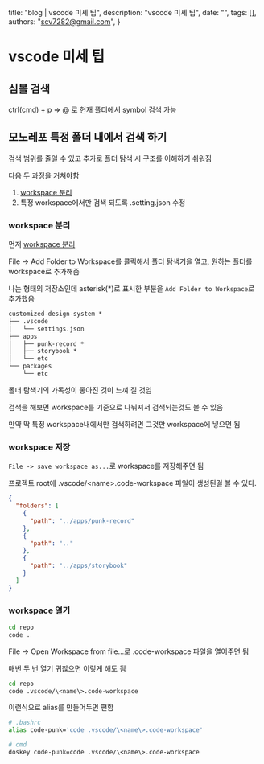   title: "blog | vscode 미세 팁",
  description: "vscode 미세 팁",
  date: "",
  tags: [],
  authors: "scv7282@gmail.com",
}

# vscode 미세 팁

## 심볼 검색

ctrl(cmd) + p => @ 로 현재 폴더에서 symbol 검색 가능

<MDXFlex>
  <MDXImage src="/images/vscode_tip_1.png" width={450} className="m-2" />
  <MDXImage src="/images/vscode_tip_2.png" width={450} className="m-2" />
</MDXFlex>

## 모노레포 특정 폴더 내에서 검색 하기

검색 범위를 줄일 수 있고 추가로 폴더 탐색 시 구조를 이해하기 쉬워짐

다음 두 과정을 거쳐야함

1. [workspace 분리](https://code.visualstudio.com/docs/editor/workspaces)
2. 특정 workspace에서만 검색 되도록 .setting.json 수정

### workspace 분리

먼저 [workspace 분리](https://code.visualstudio.com/docs/editor/workspaces)

File -> Add Folder to Workspace를 클릭해서 폴더 탐색기을 열고, 원하는 폴더를 workspace로 추가해줌

<MDXImage src="/images/vscode_tip_3.png" width={450} className="m-2" />

나는 형태의 저장소인데 asterisk(\*)로 표시한 부분을 `Add Folder to Workspace`로 추가했음

```txt
customized-design-system *
├── .vscode
│   └── settings.json
├── apps
│   ├── punk-record *
│   ├── storybook *
│   └── etc
└── packages
    └── etc
```

<MDXImage src="/images/vscode_tip_4.png" width={450} className="m-2" />

폴더 탐색기의 가독성이 좋아진 것이 느껴 질 것임

검색을 해보면 workspace를 기준으로 나눠져서 검색되는것도 볼 수 있음

만약 딱 특정 workspace내에서만 검색하려면 그것만 workspace에 넣으면 됨

### workspace 저장

`File -> save workspace as...`로 workspace를 저장해주면 됨

<MDXImage src="/images/vscode_tip_3.png" width={450} className="m-2" />

프로젝트 root에 .vscode/\<name\>.code-workspace 파일이 생성된걸 볼 수 있다.

```json
{
  "folders": [
    {
      "path": "../apps/punk-record"
    },
    {
      "path": ".."
    },
    {
      "path": "../apps/storybook"
    }
  ]
}
```

### workspace 열기

```sh
cd repo
code .
```

File -> Open Workspace from file...로 .code-workspace 파일을 열어주면 됨

<MDXImage src="/images/vscode_tip_3.png" width={450} className="m-2" />

매번 두 번 열기 귀찮으면 이렇게 해도 됨

```sh
cd repo
code .vscode/\<name\>.code-workspace
```

이런식으로 alias를 만들어두면 편함

```sh
# .bashrc
alias code-punk='code .vscode/\<name\>.code-workspace'

# cmd
doskey code-punk=code .vscode/\<name\>.code-workspace
```
